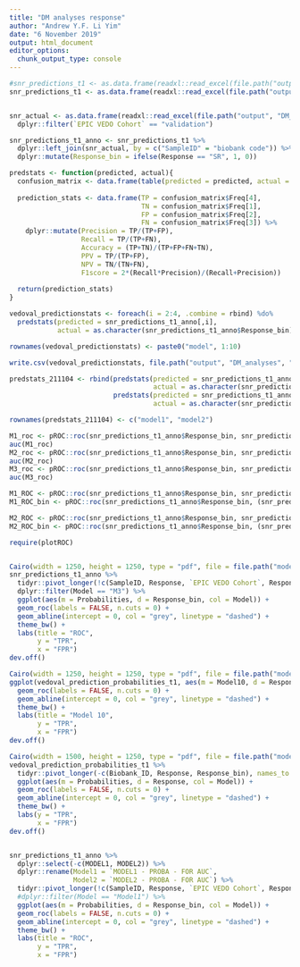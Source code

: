 ```yaml
---
title: "DM analyses response"
author: "Andrew Y.F. Li Yim"
date: "6 November 2019"
output: html_document
editor_options: 
  chunk_output_type: console
---
```


```r
#snr_predictions_t1 <- as.data.frame(readxl::read_excel(file.path("output", "DM_analyses", "04_super_response", "output", "horaizon", "210121_SNR_responses.xlsx")))
snr_predictions_t1 <- as.data.frame(readxl::read_excel(file.path("output", "DM_analyses", "04_super_response", "output", "horaizon", "211104_SNR_responses.xlsx")))


snr_actual <- as.data.frame(readxl::read_excel(file.path("output", "DM_analyses", "04_super_response", "data", "211013_SNR_metadata.xlsx")))[-c(43:45),] %>%
  dplyr::filter(`EPIC VEDO Cohort` == "validation")

snr_predictions_t1_anno <- snr_predictions_t1 %>%
  dplyr::left_join(snr_actual, by = c("SampleID" = "biobank code")) %>%
  dplyr::mutate(Response_bin = ifelse(Response == "SR", 1, 0))
```

```r
predstats <- function(predicted, actual){
  confusion_matrix <- data.frame(table(predicted = predicted, actual = actual))
  
  prediction_stats <- data.frame(TP = confusion_matrix$Freq[4],
                                 TN = confusion_matrix$Freq[1],
                                 FP = confusion_matrix$Freq[2],
                                 FN = confusion_matrix$Freq[3]) %>%
    dplyr::mutate(Precision = TP/(TP+FP),
                  Recall = TP/(TP+FN),
                  Accuracy = (TP+TN)/(TP+FP+FN+TN),
                  PPV = TP/(TP+FP),
                  NPV = TN/(TN+FN),
                  F1score = 2*(Recall*Precision)/(Recall+Precision))
  
  return(prediction_stats)
}

vedoval_predictionstats <- foreach(i = 2:4, .combine = rbind) %do%
  predstats(predicted = snr_predictions_t1_anno[,i], 
            actual = as.character(snr_predictions_t1_anno$Response_bin))

rownames(vedoval_predictionstats) <- paste0("model", 1:10)

write.csv(vedoval_predictionstats, file.path("output", "DM_analyses", "03_biological_validation", "aumc1", "210906", "horaizon", "predictions_stats.csv"))
```

```r
predstats_211104 <- rbind(predstats(predicted = snr_predictions_t1_anno$MODEL1, 
                                    actual = as.character(snr_predictions_t1_anno$Response_bin)),
                          predstats(predicted = snr_predictions_t1_anno$MODEL2, 
                                    actual = as.character(snr_predictions_t1_anno$Response_bin)))

rownames(predstats_211104) <- c("model1", "model2")
```


```r
M1_roc <- pROC::roc(snr_predictions_t1_anno$Response_bin, snr_predictions_t1_anno$M1)
auc(M1_roc)
M2_roc <- pROC::roc(snr_predictions_t1_anno$Response_bin, snr_predictions_t1_anno$M2)
auc(M2_roc)
M3_roc <- pROC::roc(snr_predictions_t1_anno$Response_bin, snr_predictions_t1_anno$M3)
auc(M3_roc)

M1_ROC <- pROC::roc(snr_predictions_t1_anno$Response_bin, snr_predictions_t1_anno$`MODEL1 - PROBA - FOR AUC`)
M1_ROC_bin <- pROC::roc(snr_predictions_t1_anno$Response_bin, (snr_predictions_t1_anno$`MODEL1 - PROBA - FOR AUC`<0.5)*1)

M2_ROC <- pROC::roc(snr_predictions_t1_anno$Response_bin, snr_predictions_t1_anno$`MODEL2 - PROBA - FOR AUC`)
M2_ROC_bin <- pROC::roc(snr_predictions_t1_anno$Response_bin, (snr_predictions_t1_anno$`MODEL2 - PROBA - FOR AUC`<0.5)*1)
```


```r
require(plotROC)


Cairo(width = 1250, height = 1250, type = "pdf", file = file.path("model2_ROC.pdf"), bg = "white", units = "px", dpi = 120)
snr_predictions_t1_anno %>%
  tidyr::pivot_longer(!c(SampleID, Response, `EPIC VEDO Cohort`, Response_bin), names_to = "Model", values_to = "Probabilities") %>%
  dplyr::filter(Model == "M3") %>%
  ggplot(aes(m = Probabilities, d = Response_bin, col = Model)) +
  geom_roc(labels = FALSE, n.cuts = 0) +
  geom_abline(intercept = 0, col = "grey", linetype = "dashed") +
  theme_bw() +
  labs(title = "ROC",
       y = "TPR",
       x = "FPR")
dev.off()

Cairo(width = 1250, height = 1250, type = "pdf", file = file.path("model10_ROC.pdf"), bg = "white", units = "px", dpi = 120)
ggplot(vedoval_prediction_probabilities_t1, aes(m = Model10, d = Response_bin)) +
  geom_roc(labels = FALSE, n.cuts = 0) +
  geom_abline(intercept = 0, col = "grey", linetype = "dashed") +
  theme_bw() +
  labs(title = "Model 10",
       y = "TPR",
       x = "FPR")
dev.off()

Cairo(width = 1500, height = 1250, type = "pdf", file = file.path("model_both_ROC.pdf"), bg = "white", units = "px", dpi = 120)
vedoval_prediction_probabilities_t1 %>%
  tidyr::pivot_longer(-c(Biobank_ID, Response, Response_bin), names_to = "Model", values_to = "Probabilities") %>%
  ggplot(aes(m = Probabilities, d = Response, col = Model)) +
  geom_roc(labels = FALSE, n.cuts = 0) +
  geom_abline(intercept = 0, col = "grey", linetype = "dashed") +
  theme_bw() +
  labs(y = "TPR",
       x = "FPR")
dev.off()


snr_predictions_t1_anno %>%
  dplyr::select(-c(MODEL1, MODEL2)) %>%
  dplyr::rename(Model1 = `MODEL1 - PROBA - FOR AUC`,
                Model2 = `MODEL2 - PROBA - FOR AUC`) %>%
  tidyr::pivot_longer(!c(SampleID, Response, `EPIC VEDO Cohort`, Response_bin), names_to = "Model", values_to = "Probabilities") %>%
  #dplyr::filter(Model == "Model1") %>%
  ggplot(aes(m = Probabilities, d = Response_bin, col = Model)) +
  geom_roc(labels = FALSE, n.cuts = 0) +
  geom_abline(intercept = 0, col = "grey", linetype = "dashed") +
  theme_bw() +
  labs(title = "ROC",
       y = "TPR",
       x = "FPR")


```


